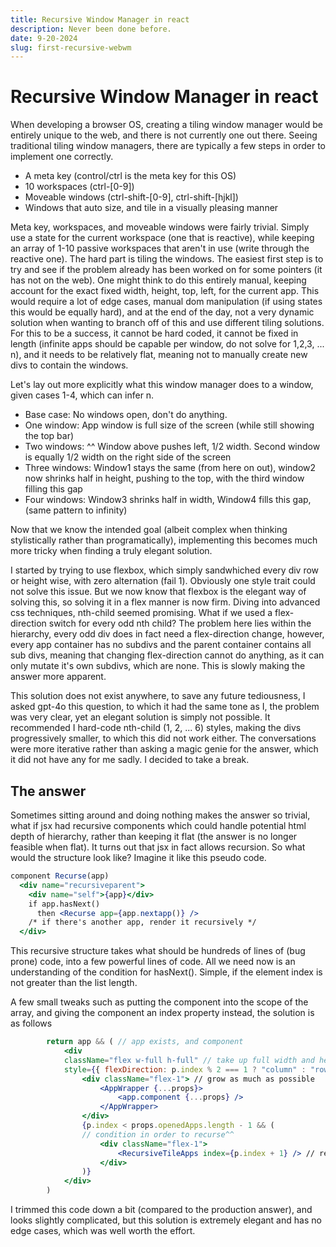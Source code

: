 ```yaml
---
title: Recursive Window Manager in react
description: Never been done before.
date: 9-20-2024
slug: first-recursive-webwm
---
```


# Recursive Window Manager in react

When developing a browser OS, creating a tiling window manager would be entirely unique to the web, and there is not currently one out there.
Seeing traditional tiling window managers, there are typically a few steps in order to implement one correctly.

- A meta key (control/ctrl is the meta key for this OS)
- 10 workspaces (ctrl-[0-9])
- Moveable windows (ctrl-shift-[0-9], ctrl-shift-[hjkl])
- Windows that auto size, and tile in a visually pleasing manner

Meta key, workspaces, and moveable windows were fairly trivial. Simply use a state for the current workspace (one that is reactive),
while keeping an array of 1-10 passive workspaces that aren't in use (write through the reactive one). The hard part is tiling the windows.
The easiest first step is to try and see if the problem already has been worked on for some pointers (it has not on the web). One might
think to do this entirely manual, keeping account for the exact fixed width, height, top, left, for the current app. This would require
a lot of edge cases, manual dom manipulation (if using states this would be equally hard), and at the end of the day, not a very dynamic
solution when wanting to branch off of this and use different tiling solutions. For this to be a success, it cannot be hard coded, it cannot
be fixed in length (infinite apps should be capable per window, do not solve for 1,2,3, ... n), and it needs to be relatively flat, meaning not
to manually create new divs to contain the windows.

Let's lay out more explicitly what this window manager does to a window, given cases 1-4, which can infer n.

- Base case: No windows open, don't do anything.
- One window: App window is full size of the screen (while still showing the top bar)
- Two windows: ^^ Window above pushes left, 1/2 width. Second window is equally 1/2 width on the right side of the screen
- Three windows: Window1 stays the same (from here on out), window2 now shrinks half in height, pushing to the top, with the third window filling this gap
- Four windows: Window3 shrinks half in width, Window4 fills this gap, (same pattern to infinity)

Now that we know the intended goal (albeit complex when thinking stylistically rather than programatically), implementing this becomes much
more tricky when finding a truly elegant solution.

I started by trying to use flexbox, which simply sandwhiched every div row or height wise, with zero alternation (fail 1). Obviously one
style trait could not solve this issue. But we now know that flexbox is the elegant way of solving this, so solving it in a flex manner
is now firm. Diving into advanced css techniques, nth-child seemed promising. What if we used a flex-direction switch for every odd nth child?
The problem here lies within the hierarchy, every odd div does in fact need a flex-direction change, however, every app container has no subdivs
and the parent container contains all sub divs, meaning that changing flex-direction cannot do anything, as it can only mutate it's own subdivs,
which are none. This is slowly making the answer more apparent.

This solution does not exist anywhere, to save any future tediousness, I asked gpt-4o this question, to which it had the same tone
as I, the problem was very clear, yet an elegant solution is simply not possible. It recommended I hard-code nth-child (1, 2, ... 6)
styles, making the divs progressively smaller, to which this did not work either. The conversations were more iterative rather than asking
a magic genie for the answer, which it did not have any for me sadly. I decided to take a break.

## The answer
Sometimes sitting around and doing nothing makes the answer so trivial, what if jsx had recursive components which could handle potential
html depth of hierarchy, rather than keeping it flat (the answer is no longer feasible when flat). It turns out that jsx in fact allows recursion.
So what would the structure look like? Imagine it like this pseudo code.
```jsx
component Recurse(app)
  <div name="recursiveparent">
    <div name="self">{app}</div>
    if app.hasNext()
      then <Recurse app={app.nextapp()} />
    /* if there's another app, render it recursively */
  </div>
```

This recursive structure takes what should be hundreds of lines of (bug prone) code, into a few powerful lines of code.
All we need now is an understanding of the condition for hasNext().
Simple, if the element index is not greater than the list length.

A few small tweaks such as putting the component into the scope of the array, and giving the component an index property instead,
the solution is as follows
```jsx
        return app && ( // app exists, and component
            <div
            className="flex w-full h-full" // take up full width and height
            style={{ flexDirection: p.index % 2 === 1 ? "column" : "row", }}> // alternate between row and col direction
                <div className="flex-1"> // grow as much as possible
                    <AppWrapper {...props}>
                        <app.component {...props} />
                    </AppWrapper>
                </div>
                {p.index < props.openedApps.length - 1 && (
                // condition in order to recurse^^
                    <div className="flex-1">
                        <RecursiveTileApps index={p.index + 1} /> // recurse
                    </div>
                )}
            </div>
        )
```

I trimmed this code down a bit (compared to the production answer), and looks slightly complicated, but this solution is extremely
elegant and has no edge cases, which was well worth the effort.
